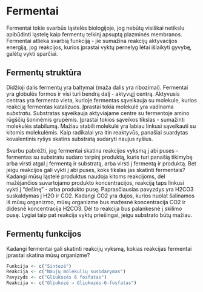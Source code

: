 # Fermentai

Fermentai tokie svarbūs ląstelės biologijoje, jog nebūtų visiškai netikslu apibūdinti ląstelę kaip fermentų telkinį apsuptą plazminės membranos. Fermentai atlieka svarbią funkciją - jie sumažina reakcijų aktyvacijos energiją, jog reakcijos, kurios įprastai vyktų pernelyg lėtai išlaikyti gyvybę, galėtų vykti sparčiai.

## Fermentų struktūra

Didžioji dalis fermentų yra baltymai (maža dalis yra ribozimai). Fermentai yra globulės formos ir visi turi bendrą dalį - aktyvųjį centrą. Aktyvusis centras yra fermento vieta, kurioje fermentas sąveikauja su molekule, kurios reakciją fermentas katalizuos. Įprastai tokia molekulė yra vadinama *substratu*. Substratas sąveikauja aktyviajame centre su fermentoje amino rūgščių šoninėmis grupėmis. Įprastai tokios sąveikos tikslas - sumažinti molekulės stabilumą. Mažiau stabili molekulė yra labiau linkusi sąveikauti su kitomis molekulėmis. Kaip radikalai yra itin reaktyvūs, panašiai suardytas kovalentinis ryšys skatins substratą sudaryti naujus ryšius.

Svarbu pabrėžti, jog fermentai skatina reakcijos vyksmą į abi puses - fermentas su substratu sudaro tarpinį produktą, kuris turi panašią tikimybę arba virsti atgal į fermentą ir substratą, arba virsti į fermentą ir produktą. Bet jeigu reakcijos gali vykti į abi puses, koks tikslas jas skatinti fermentais? Kadangi mūsų ląstelė produktus naudoja kitoms reakcijoms, dėl mažėjančios suvartojamo produkto koncentracijos, reakciją taps linkusi vykti į "dešinę" - arba produkto pusę. Paprasčiausias pavyzdys yra H2CO3 suskaldymas į H2O ir CO2. Kadangi CO2 yra dujos, kurios nuolat šalinamos iš mūsų organizmo, mūsų organizme bus mažesnė koncentracija CO2 ir didesnė koncentracija H2CO3. Dėl to reakcija bus palankesnė į skilimo pusę. Lygiai taip pat reakcija vyktų priešingai, jeigu substrato būtų mažiau.

## Fermentų funkcijos

Kadangi fermentai gali skatinti reakcijų vyksmą, kokias reakcijas fermentai įprastai skatina mūsų organizme?

```r

Funkcija <- c("Sintezė")
Reakcija <- c("Naujų molekulių susidarymas")
Pavyzyds <- c("Gliukozės 6 fosfatas")
Reakcija <- c("Gliukozė → Gliukozės-6-fosfatas")



```

